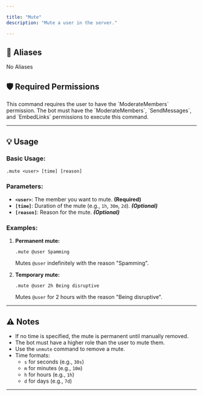 ```yaml
---

title: "Mute"  
description: "Mute a user in the server."  

---
```


## 🔁 Aliases  

No Aliases  

## 🛡️ Required Permissions  

<Warning>  
  This command requires the user to have the `ModerateMembers` permission.  
</Warning>  

<Warning>  
  The bot must have the `ModerateMembers`, `SendMessages`, and `EmbedLinks` permissions to execute this command.  
</Warning>  

---

## 💡 Usage  

### Basic Usage:  

```plaintext  
.mute <user> [time] [reason]  
```  

### Parameters:  

- **`<user>`**: The member you want to mute. **(Required)**  
- **`[time]`**: Duration of the mute (e.g., `1h`, `30m`, `2d`). **_(Optional)_**  
- **`[reason]`**: Reason for the mute. **_(Optional)_**  

### Examples:  

1. **Permanent mute:**  
   ```plaintext  
   .mute @user Spamming  
   ```  
   Mutes `@user` indefinitely with the reason "Spamming".  

2. **Temporary mute:**  
   ```plaintext  
   .mute @user 2h Being disruptive  
   ```  
   Mutes `@user` for 2 hours with the reason "Being disruptive".  

---

## ⚠️ Notes  

- If no time is specified, the mute is permanent until manually removed.  
- The bot must have a higher role than the user to mute them.  
- Use the `unmute` command to remove a mute.  
- Time formats:  
  - `s` for seconds (e.g., `30s`)  
  - `m` for minutes (e.g., `10m`)  
  - `h` for hours (e.g., `1h`)  
  - `d` for days (e.g., `7d`)  

--- 
